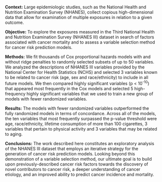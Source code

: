 
**Context:** Large epidemiologic studies, such as the National Health and Nutrition Examination Survey (NHANES), collect copious high-dimensional data that allow for examination of multiple exposures in relation to a given outcome.

**Objective:** To explore the exposures measured in the Third National Health and Nutrition Examination Survey (NHANES III) dataset in search of factors associated with cancer mortality and to assess a variable selection method for cancer risk prediction models.

**Methods:** We fit thousands of Cox proportional hazards models with and without ridge penalties to randomly selected subsets of up to 50 variables. We analyzed the descriptions of NHANES III variables provided by the National Center for Health Statistics (NCHS) and selected 3 variables known to be related to cancer risk (age, sex and race/ethnicity) to include in all future models. We then compared highly significant variables (p < 10^-10^) that appeared most frequently in the Cox models and selected 5 high-frequency highly significant variables that we used to train a new group of models with fewer randomized variables.

**Results:** The models with fewer randomized variables outperformed the fully randomized models in terms of concordance. Across all of the models, the ten variables that most frequently surpassed the p-value threshold were age, race/ethnicity, lifetime consumption of more than 100 cigarettes, 3 variables that pertain to physical activity and 3 variables that may be related to aging.

**Conclusions:** The work described here constitutes an exploratory analysis of the NHANES III dataset that employs an iterative strategy for the generation of cancer risk prediction models. Looking beyond this demonstration of a variable selection method, our ultimate goal is to build upon previously-described cancer risk factors towards the discovery of novel contributors to cancer risk, a deeper understanding of cancer etiology, and an improved ability to predict cancer incidence and mortality.
